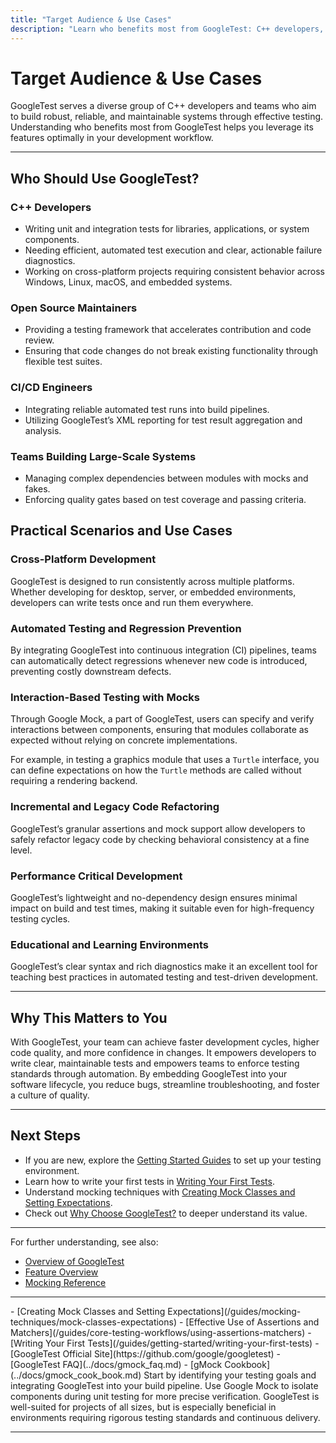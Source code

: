 ```yaml
---
title: "Target Audience & Use Cases"
description: "Learn who benefits most from GoogleTest: C++ developers, open source maintainers, CI/CD engineers, and teams building reliable systems. See practical scenarios including cross-platform projects, test automation, regression testing, and integration in large-scale development pipelines."
---
```


# Target Audience & Use Cases

GoogleTest serves a diverse group of C++ developers and teams who aim to build robust, reliable, and maintainable systems through effective testing. Understanding who benefits most from GoogleTest helps you leverage its features optimally in your development workflow.

---

## Who Should Use GoogleTest?

### C++ Developers

- Writing unit and integration tests for libraries, applications, or system components.
- Needing efficient, automated test execution and clear, actionable failure diagnostics.
- Working on cross-platform projects requiring consistent behavior across Windows, Linux, macOS, and embedded systems.

### Open Source Maintainers

- Providing a testing framework that accelerates contribution and code review.
- Ensuring that code changes do not break existing functionality through flexible test suites.

### CI/CD Engineers

- Integrating reliable automated test runs into build pipelines.
- Utilizing GoogleTest’s XML reporting for test result aggregation and analysis.

### Teams Building Large-Scale Systems

- Managing complex dependencies between modules with mocks and fakes.
- Enforcing quality gates based on test coverage and passing criteria.


## Practical Scenarios and Use Cases

### Cross-Platform Development

GoogleTest is designed to run consistently across multiple platforms. Whether developing for desktop, server, or embedded environments, developers can write tests once and run them everywhere.

### Automated Testing and Regression Prevention

By integrating GoogleTest into continuous integration (CI) pipelines, teams can automatically detect regressions whenever new code is introduced, preventing costly downstream defects.

### Interaction-Based Testing with Mocks

Through Google Mock, a part of GoogleTest, users can specify and verify interactions between components, ensuring that modules collaborate as expected without relying on concrete implementations.

For example, in testing a graphics module that uses a `Turtle` interface, you can define expectations on how the `Turtle` methods are called without requiring a rendering backend.

### Incremental and Legacy Code Refactoring

GoogleTest’s granular assertions and mock support allow developers to safely refactor legacy code by checking behavioral consistency at a fine level.

### Performance Critical Development

GoogleTest’s lightweight and no-dependency design ensures minimal impact on build and test times, making it suitable even for high-frequency testing cycles.

### Educational and Learning Environments

GoogleTest’s clear syntax and rich diagnostics make it an excellent tool for teaching best practices in automated testing and test-driven development.

---

## Why This Matters to You

With GoogleTest, your team can achieve faster development cycles, higher code quality, and more confidence in changes. It empowers developers to write clear, maintainable tests and empowers teams to enforce testing standards through automation. By embedding GoogleTest into your software lifecycle, you reduce bugs, streamline troubleshooting, and foster a culture of quality.

---

## Next Steps

- If you are new, explore the [Getting Started Guides](https://google.github.io/googletest/getting-started.html) to set up your testing environment.
- Learn how to write your first tests in [Writing Your First Tests](https://google.github.io/googletest/gmock_for_dummies.html).
- Understand mocking techniques with [Creating Mock Classes and Setting Expectations](https://google.github.io/googletest/gmock_cook_book.html#NiceStrictNaggy).
- Check out [Why Choose GoogleTest?](../overview/product-intro-value/value-proposition) to deeper understand its value.

---

For further understanding, see also:
- [Overview of GoogleTest](../overview/product-intro-value/what-is-googletest)
- [Feature Overview](../overview/core-architecture-features/feature-quicklook)
- [Mocking Reference](../docs/reference/mocking.md)

---


<CardGroup cols={2}>
<Card title="Explore Related Guides">
- [Creating Mock Classes and Setting Expectations](/guides/mocking-techniques/mock-classes-expectations)
- [Effective Use of Assertions and Matchers](/guides/core-testing-workflows/using-assertions-matchers)
- [Writing Your First Tests](/guides/getting-started/writing-your-first-tests)
</Card>
<Card title="Helpful Links">
- [GoogleTest Official Site](https://github.com/google/googletest)
- [GoogleTest FAQ](../docs/gmock_faq.md)
- [gMock Cookbook](../docs/gmock_cook_book.md)
</Card>
</CardGroup>

<Tip>
Start by identifying your testing goals and integrating GoogleTest into your build pipeline. Use Google Mock to isolate components during unit testing for more precise verification.
</Tip>

<Note>
GoogleTest is well-suited for projects of all sizes, but is especially beneficial in environments requiring rigorous testing standards and continuous delivery.
</Note>

---

